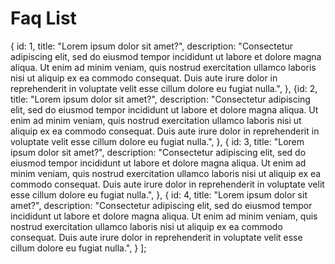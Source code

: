 

<Meta title="FaqList" />

# Faq List 

  {
    id: 1,
    title: "Lorem ipsum dolor sit amet?",
    description: "Consectetur adipiscing elit, sed do eiusmod tempor incididunt ut labore et dolore magna aliqua. Ut enim ad minim veniam, quis nostrud exercitation ullamco laboris nisi ut aliquip ex ea commodo consequat. Duis aute irure dolor in reprehenderit in voluptate velit esse cillum dolore eu fugiat nulla.",
  },
  {id: 2,
    title: "Lorem ipsum dolor sit amet?",
    description: "Consectetur adipiscing elit, sed do eiusmod tempor incididunt ut labore et dolore magna aliqua. Ut enim ad minim veniam, quis nostrud exercitation ullamco laboris nisi ut aliquip ex ea commodo consequat. Duis aute irure dolor in reprehenderit in voluptate velit esse cillum dolore eu fugiat nulla.",
  },
  {
    id: 3,
    title: "Lorem ipsum dolor sit amet?",
    description: "Consectetur adipiscing elit, sed do eiusmod tempor incididunt ut labore et dolore magna aliqua. Ut enim ad minim veniam, quis nostrud exercitation ullamco laboris nisi ut aliquip ex ea commodo consequat. Duis aute irure dolor in reprehenderit in voluptate velit esse cillum dolore eu fugiat nulla.",
  },
  {
    id: 4,
    title: "Lorem ipsum dolor sit amet?",
    description: "Consectetur adipiscing elit, sed do eiusmod tempor incididunt ut labore et dolore magna aliqua. Ut enim ad minim veniam, quis nostrud exercitation ullamco laboris nisi ut aliquip ex ea commodo consequat. Duis aute irure dolor in reprehenderit in voluptate velit esse cillum dolore eu fugiat nulla.",
  }
];

<Canvas>
  <Story name="Faq List">
    <div className="faq-list">
      <div className="faq-list-container">
        <FaqList
          incomingQuestions={codedQuestions}
        />
      </div>
    </div>
  </Story>
</Canvas>